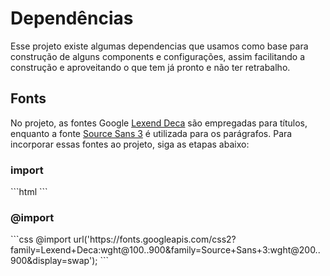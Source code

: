 
<Meta title="Dependências" />

# Dependências

Esse projeto existe algumas dependencias que usamos como base para construção de alguns components e configurações, assim facilitando a construção e aproveitando o que tem já pronto e não ter retrabalho.

## Fonts

No projeto, as fontes Google [Lexend Deca](https://fonts.google.com/specimen/Lexend+Deca?query=lexend+deca) são empregadas para títulos, enquanto a fonte [Source Sans 3](https://fonts.google.com/specimen/Source+Sans+3?query=source+sans+3) é utilizada para os parágrafos. Para incorporar essas fontes ao projeto, siga as etapas abaixo:

### import

<p>
```html
<link rel="preconnect" href="https://fonts.googleapis.com">
<link rel="preconnect" href="https://fonts.gstatic.com" crossorigin>

<link href="https://fonts.googleapis.com/css2?family=Lexend+Deca:wght@100..900&family=Source+Sans+3:wght@200..900&display=swap" rel="stylesheet" />
```
</p>

### @import

<p>
```css 
@import url('https://fonts.googleapis.com/css2?family=Lexend+Deca:wght@100..900&family=Source+Sans+3:wght@200..900&display=swap');
```
</p>
